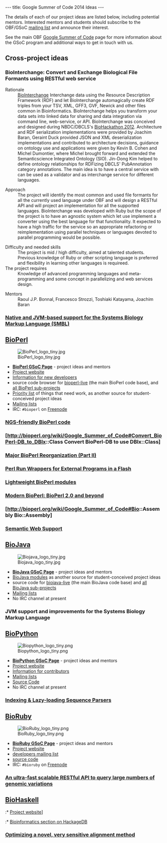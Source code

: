 ---
title: Google Summer of Code 2014 Ideas
---

The details of each of our project ideas are listed below, including potential mentors. Interested mentors and students should subscribe to the OBF/GSoC [http://lists.open-bio.org/mailman/listinfo/gsoc mailing list] and announce their interest.

See the main OBF [[Google Summer of Code]] page for more information about the GSoC program and additional ways to get in touch with us.


==Cross-project ideas==

=== BioInterchange: Convert and Exchange Biological File Formants using RESTful web service ===

;  Rationale
: [http://www.biointerchange.org/index.html BioInterchange] Interchange data using the Resource Description Framework (RDF) and let BioInterchange automagically create RDF triples from your TSV, XML, GFF3, GVF, Newick and other files common in Bioinformatics. BioInterchange helps you transform your data sets into linked data for sharing and data integration via command line, web-service, or API. BioInterchange was conceived and designed during NBDC/DBCLS's [http://2012.biohackathon.org/ BioHackathon 2012]. Architecture and RDF serialization implementations were provided by Joachim Baran, Geraint Duck provided JSON and XML deserialization implementations and contributed to architecture decisions, guidance on ontology use and applications were given by Kevin B. Cohen and Michel Dumontier, where Michel brought forward and extended the Semanticscience Integrated Ontology (SIO). Jin-Dong Kim helped to define ontology relationships for RDFizing DBCLS' PubAnnotation category annotations. The main idea is to have a central service with can be used as a validator and as interchange service for different languages. 

;  Approach
:The project will identify the most common and used file formants for all the currently used language under OBF and will design a RESTful API and will project an implementation for all the supported languages. BioInterchange was developed with Ruby but the scope of the project is to have an agnostic system which let use implement a converter using the best language for that functionality. It expected to have a high traffic for the service so an appropriate refactoring or reimplementation using parallel techniques or languages devoted to parallel programming would be possible.
 
;  Difficulty and needed skills
:The project is mid / high difficulty, aimed at talented students. Previous knowledge of Ruby or other scripting language is preferred and flexibility in learning other languages is requireed.
;  The project requires
:Knowledge of advanced programming languages and meta-programming and some concept in parallelizing and web services design. 

;  Mentors
:  Raoul J.P. Bonnal, Francesco Strozzi, Toshiaki Katayama, Joachim Baran

=== [http://sbml.org/GSoC2014 Native and JVM-based support for the Systems Biology Markup Language (SMBL)] ===


==[http://bioperl.org/wiki/Google_Summer_of_Code BioPerl]==

[[Image:BioPerl_logo_tiny.jpg|right|link=bp:Google Summer of Code]]

* '''[[bp:Google Summer of Code | BioPerl GSoC Page]]''' - project ideas and mentors
* [[bp:Main Page|Project website]]
* [[bp:Becoming_a_developer|Information for new developers]]
* source code browser for [http://code.open-bio.org/svnweb/index.cgi/bioperl/browse/bioperl-live/trunk bioperl-live] (the main BioPerl code base), and [http://code.open-bio.org/svnweb/index.cgi/bioperl/ all BioPerl sub-projects]
* [[bp:Project_priority_list|Priority list]] of things that need work, as another source for student-conceived project ideas 
* [[bp:Mailing_lists|Mailing lists]]
* IRC: <code>#bioperl</code> on [http://freenode.net Freenode]

=== [http://bioperl.org/wiki/Google_Summer_of_Code#NGS-friendly_BioPerl_code NGS-friendly BioPerl code] ===

=== [http://bioperl.org/wiki/Google_Summer_of_Code#Convert_BioPerl-DB_to_DBIx::Class Convert BioPerl-DB to use DBIx::Class] ===

=== [http://bioperl.org/wiki/Google_Summer_of_Code#Major_BioPerl_Reorganization.2C_part_2 Major BioPerl Reorganization (Part II)] ===

=== [http://bioperl.org/wiki/Google_Summer_of_Code#Perl_Run_Wrappers_for_External_Programs_in_a_Flash Perl Run Wrappers for External Programs in a Flash] ===

=== [http://bioperl.org/wiki/Google_Summer_of_Code#Lightweight.2FLazy_BioPerl_Classes Lightweight BioPerl modules] ===

=== [http://bioperl.org/wiki/Google_Summer_of_Code#BioPerl_2.0_.28and_beyond.29 Modern BioPerl: BioPerl 2.0 and beyond] ===

=== [http://bioperl.org/wiki/Google_Summer_of_Code#Bio::Assembly Bio::Assembly] ===

=== [http://bioperl.org/wiki/Google_Summer_of_Code#Semantic_Web_Support Semantic Web Support] ===

==[http://biojava.org/wiki/Google_Summer_of_Code BioJava]==

[[Image:Biojava_logo_tiny.jpg|right|link=http://biojava.org/wiki/Google_Summer_of_Code]]

* '''[http://biojava.org/wiki/Google_Summer_of_Code BioJava GSoC Page]''' - project ideas and mentors
* [http://biojava.org/wiki/BioJava:Modules BioJava modules] as another source for student-conceived project ideas
* source code for [http://code.open-bio.org/svnweb/index.cgi/biojava/browse/biojava-live/trunk biojava-live] (the main BioJava code base) and [http://code.open-bio.org/svnweb/index.cgi/biojava/ all BioJava sub-projects]
* [http://biojava.org/wiki/BioJava:MailingLists Mailing lists]
* No IRC channel at present

=== JVM support and improvements for the Systems Biology Markup Language ===

==[[biopython:Google Summer of Code |BioPython]]==

[[Image:Biopython_logo_tiny.png|right|link=biopython:Google Summer of Code]]

* '''[[biopython:Google Summer of Code | BioPython GSoC Page]]''' - project ideas and mentors
* [[biopython:Main Page|Project website]]
* [[biopython:Contributing|Information for contributors]]
* [[biopython:Mailing lists|Mailing lists]]
* [[biopython:SourceCode| Source Code]]
* No IRC channel at present

=== [http://biopython.org/wiki/Google_Summer_of_Code#Indexing_.26_Lazy-loading_Sequence_Parsers Indexing & Lazy-loading Sequence Parsers] ===

==[http://bioruby.open-bio.org/wiki/Google_Summer_of_Code BioRuby]==

[[Image:BioRuby_logo_tiny.png|right|link=http://bioruby.org]]

* '''[http://bioruby.open-bio.org/wiki/Google_Summer_of_Code BioRuby GSoC Page]''' - project ideas and mentors
* [http://bioruby.org Project website]
* [http://lists.open-bio.org/mailman/listinfo/bioruby developers mailing list]
* [http://github.com/bioruby/bioruby/tree/master source code]
* IRC: <code>#bioruby</code> on [http://freenode.net Freenode]

=== [http://bioruby.open-bio.org/wiki/Google_Summer_of_Code#An_ultra-fast_scalable_RESTful_API_to_query_large_numbers_of_genomic_variations An ultra-fast scalable RESTful API to query large numbers of genomic variations] ===

==[http://biohaskell.org/Google_Summer_of_Code BioHaskell]==

:* [http://biohaskell.org/ Project website]]
:* [http://hackage.haskell.org/packages/#cat:Bioinformatics Bioinformatics section on HackageDB]

=== [http://biohaskell.org/Google_Summer_of_Code#Optimizing_transalign Optimizing a novel, very sensitive alignment method] ===

<!--
==BioSQL==

[[Image:BioSQL_logo.png|160px|right|link=biosql:Main Page]]
; [[biosql:Main Page|BioSQL]] :
:* [[biosql:Main Page|Project website]]
:* Current [http://biosql.org/wiki/Enhancement_Requests enhancement requests] as another source for student-conceived project ideas
:* [http://biosql.org/mailman/listinfo/biosql-l developers mailing list]
:* [http://code.open-bio.org/svnweb/index.cgi/biosql/browse/biosql-schema/trunk source code]
:* No IRC channel at present
-->